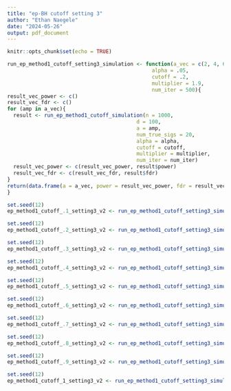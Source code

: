 ```yaml
---
title: "ep-BH cutoff setting 3"
author: "Ethan Naegele"
date: "2024-05-26"
output: pdf_document
---
```


```r
knitr::opts_chunk$set(echo = TRUE)
```

```r
run_ep_method1_cutoff_setting3_simulation <- function(a_vec = c(2, 4, 6, 8, 10), 
                                               alpha = .05,
                                               cutoff = .2,
                                               multiplier = 1.9,
                                               num_iter = 500){
result_vec_power <- c()
result_vec_fdr <- c()
for (amp in a_vec){
  result <- run_ep_method1_cutoff_simulation(n = 1000,
                                          d = 100,
                                          a = amp, 
                                          num_true_sigs = 20,
                                          alpha = alpha,
                                          cutoff = cutoff,
                                          multiplier = multiplier,
                                          num_iter = num_iter)
  result_vec_power <- c(result_vec_power, result$power)
  result_vec_fdr <- c(result_vec_fdr, result$fdr)
}
return(data.frame(a = a_vec, power = result_vec_power, fdr = result_vec_fdr))
}
```

```r
set.seed(12)
ep_method1_cutoff_.1_setting3_v2 <- run_ep_method1_cutoff_setting3_simulation(cutoff = .1)

set.seed(12)
ep_method1_cutoff_.2_setting3_v2 <- run_ep_method1_cutoff_setting3_simulation(cutoff = .2)

set.seed(12)
ep_method1_cutoff_.3_setting3_v2 <- run_ep_method1_cutoff_setting3_simulation(cutoff = .3)

set.seed(12)
ep_method1_cutoff_.4_setting3_v2 <- run_ep_method1_cutoff_setting3_simulation(cutoff = .4)

set.seed(12)
ep_method1_cutoff_.5_setting3_v2 <- run_ep_method1_cutoff_setting3_simulation(cutoff = .5)

set.seed(12)
ep_method1_cutoff_.6_setting3_v2 <- run_ep_method1_cutoff_setting3_simulation(cutoff = .6)

set.seed(12)
ep_method1_cutoff_.7_setting3_v2 <- run_ep_method1_cutoff_setting3_simulation(cutoff = .7)

set.seed(12)
ep_method1_cutoff_.8_setting3_v2 <- run_ep_method1_cutoff_setting3_simulation(cutoff = .8)

set.seed(12)
ep_method1_cutoff_.9_setting3_v2 <- run_ep_method1_cutoff_setting3_simulation(cutoff = .9)

set.seed(12)
ep_method1_cutoff_1_setting3_v2 <- run_ep_method1_cutoff_setting3_simulation(cutoff = 1)
```



